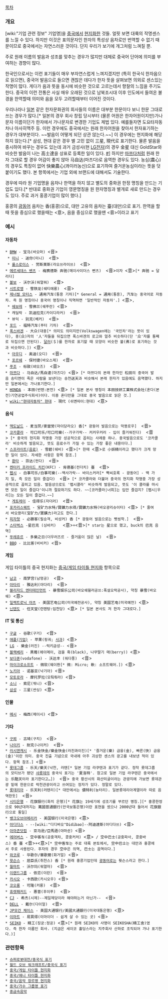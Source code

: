 [[목차]]

=== 개요 ===
[wiki:"기업 관련 정보" 기업명]을 [[중국]]에서 [[현지화]]한 것들. 얼핏 보면 대륙의 작명센스를 느낄 수 있다. 하지만 이것은 표의문자인 한자의 특성상 음차로만 번역할 수 없기 때문이므로 중국에서는 자연스러운 것이다. 단지 우리가 보기에 개그처럼 느껴질 뿐.

주로 원래 이름의 발음과 성조를 맞추는 경우가 많지만 대체로 중국어 단어에 의미를 부여하는 경향이 많다. 

한국인으로서는 이런 표기들이 매우 부자연스럽게 느껴지겠지만 (특히 한국식 한자음으로 읽으면), 중국어 발음으로 들으면 괜찮은 데다가 한자 뜻을 살펴보면 의외로 센스있는 작명이 많다. 게다가 음과 뜻을 동시에 비슷한 것으로 고르는데서 향찰의 느낌을 주기도 한다. 중국의 이런 전통은 사실 매우 오래된 것으로 남북조시대 이후 인도에서 들여온 불경을 한역할때 의미와 음을 모두 고려할때부터 이어진 것이다. 

우리나라나 [[일본]] 같은 한자문화권의 회사들의 이름은 대부분 한문이다 보니 한문 그대로 쓰는 경우가 많다.[* 일본의 경우 회사 창립 당시부터 (물론 어원은 한자어원이지만)가나문자 이름이던가 한자에서 가나문자로 변경한 기업도 제법 있다. 예를들자면 도요타자동차나 아사히맥주 등. 이런 경우에도 중국에서는 원래 한자어원을 찾아서 한자표기하는 경우가 대부분이다. ~~발음이 어떻게 되던 상관 않는다.~~] 이 경우에는 현지화에 해당하지 않는다.[* 삼성, 현대 같은 경우 별 고민 없이 三星, 現代로 표기한다. 물론 발음을 중시하여 바꾸는 경우도 있는데 과거 금성사(현 [[LG전자]])의 경우 金星 대신 GoldStar와 비슷한 발음이 나는 高士達을 상표로 등록한 일이 있다. [http://newslibrary.naver.com/viewer/index.nhn?articleId=1989111500209220001&edtNo=2&printCount=1&publishDate=1989-11-15&officeId=00020&pageNo=20&printNo=20961&publishType=00020 #]] 하지만 [[마쯔다]]처럼 원래 한자 그대로 할 경우 어감이 좋지 않아  马自达(마즈다)로 음역한 경우도 있다. 농심(農心)의 경우도 특징이 없어 快樂農心(콰이러농신)으로 표기하여 즐거운농심이라는 뜻을 덧붙이기도 했다. 본 항목에서는 기업 외에 브랜드에 대해서도 기술한다.

경우에 따라 원 기업명을 음차나 한역을 하지 않고 별도의 중화권 한정 명칭을 만드는 기업도 있다.[* 반대로 중화권 기업이 영문명칭을 원 한자명칭과 별개로 새로 만드는 경우도 있다. 주로 과거 홍콩기업이 많이 했다.]

홍콩의 [[광동어]] 음차는 香(홍콩)으로, 대만 고유의 음차는 臺(대만)으로 표기. 한역을 할때 뜻을 중심으로 했을때는 <意>,  음을 중심으로 했을땐 <音>이라고 표기

=== 예시 ===
==== 자동차 ====
 * [[BMW]] - 宝马(바오마) <音> 
  * [[미니]] - 迷你(미니)  <音>
  * [[롤스로이스]] - 劳斯莱斯(라오쓰라이쓰)  <音>
 * [[메르세데스 벤츠]] - 梅赛德斯 奔驰(메이사이더스 뻔츠)  <音>이자 <意>[* 奔驰 = 달리다]
 * [[볼보]] - 沃尔沃(워얼워)  <音>
 * [[시트로엥]] - 雪铁龙(쉐티에룽)  <音>
 * [[제너럴 모터스]] - 通用汽车(퉁용 기차)[* General = 通用(통용), 汽车는 중국어로 자동차. 즉 원 명칭이나 중국어 명칭이나 직역하면 '일반적인 자동차'.] <意>,
  * [[쉐보레]] - 雪佛兰(쉐푸란) <音>
  * 캐딜락 - 凯迪拉克(카이디라커)  <音>
  * 뷰익 - 别克(볘커)  <音>
 * [[포드]] - 福特汽车(푸터 기차)  <音>
 * [[폭스바겐]] - 大众(대중[* 의미도 의미지만(Volkswagen에는 '국민차'라는 뜻이 있다), 중(众)자의 '人'자들을 뒤집으면 폭스바겐의 로고와 얼추 비슷하다(단 '众'자를 통째로 뒤집으면 안된다). [[달러]](＄)를 한자로 표기할 때 모양이 비슷한 불(弗)로 표기하는 것과 비슷하다.]) <意>
  * [[아우디]] - 奥迪(오디)  <音>
  * [[포르쉐]] - 保时捷(바오스제)  <音>
 * [[푸조]] - 标致(뱌오즈)  <音>
 * [[마쯔다]] - 马自达/馬自達(마즈다) <音> [* 마쯔다의 본래 한자인 松田의 중국어 발음 송티엔이 죽은 사람을 보낸다는 송천送天과 비슷해서 본래 한자가 있음에도 음역했다. 하지만 일본에서는 가나표기한다.]
 * [[HONDA]] - 本田(번톈:본전) <意> [* 일본 본사 명칭이 本田技研工業株式会社(혼다(본전)기연공업주식회사)이다. 이중 혼다만을 그대로 중국 발음으로 읽은 것.]
 * [[wiki:"현대자동차" 현대]] - 現代 (쉬옌따이:현대) <意> 

==== 음식 ==== 
 * [[맥도날드]] - 麦当劳/麥當勞(마이당라오) 香[* 광둥어 발음으로는 막똥로우]  <音>
 * [[코카콜라]] - 可口可乐/可口可樂(--가구가락-- 커커우커러 - 입이 즐거워진다)  <音> [* 중국의 현지화 작명중 가장 성공적으로 꼽히는 사례중 하나. 중국발음으로도 '코카콜라' 비슷하게 발음되고, 뜻도 음료수가 가질 수 있는 가장 좋은 내용이다.]
 * [[스프라이트(음료)]] - 雪碧(쉐비) <音>[* 한때 <意>로 小妖精이라고 했다가 크게 망한 일이 있다. 자세한 사항은 항목 참조.]
  * [[환타]] - 芬达(펀다)  <音>
 * [[켄터키 프라이드 치킨]](KFC) - 肯德基(컨더치) 臺  <音>
 * [[펩시]] - 白事可乐/白事可樂(--백사가락-- 바이스커러[* 빡씨호록 - 광동어] - 백 가지 일, 즉 모든 일이 즐겁다)  <音> [* 코카콜라와 더불어 중국의 현지화 작명중 가장 성공적으로 꼽히고 있음. 발음상으로도 '펩시콜라' 비슷하게 발음되고, 뜻도 '이 콜라를 마시면 모든 일이 즐겁다'이니까 절묘하기도 하다. ~~[코카콜라|너희]는 입만 즐겁지? [펩시|우리]는 모든 일이 즐겁다.~~]
  * [[게토레이]] - 佳得乐(자더러)  <音>
 * [[포카리스웨트]] - 宝矿力水特/寶鑛力水得/寶鑛力水特(바오광리슈이터) <音> [* 줄여서 바오쾅리(宝矿力/寶鑛力)라고도 한다.]
 * [[피자헛]] - 必勝客(필승객, 비성커) 香 [* 광둥어 발음으로는 삣씽학.]  <音>
 * [[스타벅스]] -星巴克 (싱바커)   <意>+<音>[* star는 星으로 했고, buck의 巴克 음역]
 * [[뚜레쥬르]] - 多樂之日(더우러즈르 - 즐거움이 많은 날)  <音>
 * [[BBQ]] - 比比客(비비커) <音>

==== 게임 ====
게임 타이틀의 중국 현지화는 [[중국/게임 타이틀 현지화]] 항목으로

 * [[남코]] - 南梦宫(남멍공)  <音>
 * [[아타리]] - 雅达利(야다리)  <音>
 * [[블리자드 엔터테인먼트]] - 暴雪娱乐公司(바오쉐윌러공쓰:폭설오락공사), 약칭 暴雪(바오쉐) <意>
 * [[일렉트로닉 아츠]] - 美国艺电公司(미국예전공사), 약칭 美国艺电(미국예전) <意>
 * [[닌텐도]] - 任天堂(런톈탕:임천당) <意> [* 일본 본사도 저 한자 그대로다.]

==== IT 및 통신 ====
 * [[구글]] - 谷歌(구거)  <音>
 * [[애플(기업)]] - 苹果(핑궈; [[사과]]) <意>
 * [[LG]] - 樂金(러진) --럭키금성-- <音>
 * [[블랙베리]] - 黑莓(헤이메이, 검을 흑(black), 나무딸기 매(berry)) <意>
 * [[보다폰]](vodafone) - 沃达丰 (워다풍)  <音>
 * [[마이크로소프트]] - 微软(웨이롼[* 微: Micro; 軟: 소프트웨어.]) <意>
 * [[노키아]] - 诺基亚(낙기아) <音>
 * [[모토로라]] - 摩托罗拉(모퉈뤄라) <音>
 * [[소니]] - 索尼(쒀니) <音>
 * [[삼성]] - 三星(싼싱) <意>

==== 인물 ====
 * [[메시]] - 梅西(메이시) <音>

==== 기타 ====
 * [[구찌]] - 古琦(구치)  <音>
 * [[나이키]] - 耐克(나이커)  <音>
 * [[러시앤캐시]] - 乐金快金/樂金快金(러진콰이진)[* '즐거운(樂) 금융(金), 빠른(快) 금융(金)'이란 의미. 중국 진출 기념으로 국내에 아주 괴상한 센스의 광고를 내보낸 적이 있다. 항목 참조.] <音>
 * [[롯데그룹]] - 乐天/樂天(낙천, 러톈[* 일본 기업 라쿠텐과 표기가 같다. 정작 롯데그룹의 모티브가 됐던 [[샤롯데]]의 중국식 표기는 '夏洛特'. 참고로 일본 기업 라쿠텐은 중국에서는 乐酷天이라 표기한다고…])  <音> 중국 황산시의 화산미굴이라는 관광지에 가보면 롯데관광 밑에 한문으로 락천관광이라고 쓰여있는 정자가 있다. 정말로 있다.
 * [[롯데리아]] - 乐天利(러톈리)[* 대만에서는 儂特利(눙터리). 일본롯데리아계열이라 따로 음역한듯]  <音>
 * [[시티은행]] - 花旗银行(화치 은행)[* 花旗는 19세기에 성조기를 부르던 명칭.][* 홍콩한정으로 90년대까지는 萬國普通銀行(만국보통은행)이란 표현을 썼으나 2000년대 들어서 花旗銀行으로 통일]
 * [[뱅크오브아메리카]] - 美国银行(미국은행) <意>
 * [[아디다스]] - --[wiki:"디디바오"Didibao]--阿迪達斯(아디다쓰) <音>
 * [[아마존닷컴]] - 亚马逊/亞馬遜(야마쉰) <音>
 * [[에어버스]] - 空中客车(공중객차, 콩중커처) <意> / 空中巴士(공중파사, 콩중바스) 香 臺 <音>+<意>[* 空中客车는 주로 대륙 본토에서, 空中巴士는 대만과 홍콩에서 주로 사용된다. 후자의 경우 空中은 의역, 巴士는 음역이다.]
 * [[와코루]] - 华歌尔/華歌爾(화거얼) <音>
 * [[왓슨스]] - 屈臣氏(취천스) 香 [* 원래 홍콩기업인데 [[광동어]]로는 훳슨스라고 한다.]
 * [[월마트]] - 沃尔玛(워얼마)  <音>
 * [[이랜드그룹]] - 依恋(이란)  <音>
 * [[카시오]] - 卡西欧(카시오우) <音>
 * [[코오롱]] - 可隆(커룽)  <音>
 * [[휴렛패커드]] - 惠普(후이푸)  <音>
 * [[CJ]] - 希杰(시제)--제일제당이라 해야하는거 아닌가--  <音>
 * [[DELL]] - 戴尔(다이얼)  <音> 
 * [[JP모건 체이스]] - 美国大通银行/美國大通銀行(미국대통은행) <意>
 * [[이마트]] - 易買得(이마이더 - 쉽게 살 수 있는 곳) <音>
 * [[SEIKO]] - 精工(징궁:정공) <意>[* 원래 SEIKO의 사명이 SEIKOSHA(精工舍)였다. 즉 한자 이름인 회사. (지금은 세이코 홀딩스라는 지주회사 산하로 조직되어 가나 표기한다.)]

=== 관련항목 ===
 * [[슈퍼로봇대전/중국식 표기]]
 * [[월드 오브 워크래프트/중국식 표기]]
 * [[중국/게임 타이틀 현지화]]
 * [[중국/애니 타이틀 현지화]]
 * [[중국/음악 장르명 현지화]]
 * [[중국/가수 그룹명 표기]]
 * [[중금속음악]]
